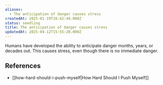 ```yaml
---
aliases:
  - The anticipation of danger causes stress
createdAt: 2025-01-19T16:42:49.000Z
status: seedling
title: The anticipation of danger causes stress
updatedAt: 2025-04-12T15:55:20.000Z
---
```

Humans have developed the ability to anticipate danger months, years, or decades out. This causes stress, even though there is no immediate danger.

## References

- [[how-hard-should-i-push-myself|How Hard Should I Push Myself]]
